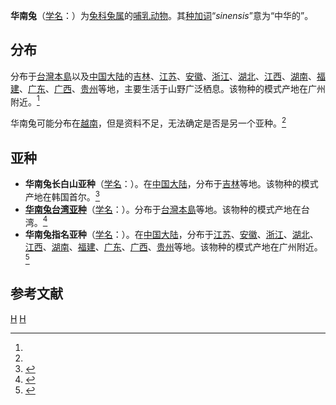 {{Speciesbox
| name = 华南兔
| status = LC
| status_system = iucn3.1
| status_ref = <ref name=iucn>{{IUCN2009 | assessors = Smith, A.T. & Johnston, C.H. | year = 2008 | title = Lepus sinensis | id = 41286 | downloaded = 2009-4-27}}</ref>
| image = Lepus sinensis Hardwicke.jpg
| genus = Lepus
| species = sinensis
| authority = Gray, 1832<ref name='id1285'>{{cite web| url =http://www.bioinfo.cn/db05/BjdwSpecies.php?action=view&id=1285| title =华南兔| work =《中国动物物种编目数据库》| publisher =中国科学院微生物研究所| author =中国科学院动物研究所| accessdate =2009-04-04| deadurl =yes| archiveurl =https://web.archive.org/web/20160305004642/http://www.bioinfo.cn/db05/BjdwSpecies.php?action=view&id=1285| archivedate =2016-03-05}}</ref>
| range_map = Chinese Hare area.png
}}

'''华南兔'''（[[学名|学名]]：{{lang|la|''Lepus sinensis''}}）为[[兔科|兔科]][[兔属|兔属]]的[[哺乳动物|哺乳动物]]。其[[种加词|种加词]]“''sinensis''”意为“中华的”。

==分布==
分布于[[台灣島|台灣本島]]以及[[中国大陆|中国大陆]]的[[吉林|吉林]]、[[江苏|江苏]]、[[安徽|安徽]]、[[浙江|浙江]]、[[湖北|湖北]]、[[江西|江西]]、[[湖南|湖南]]、[[福建|福建]]、[[广东|广东]]、[[广西|广西]]、[[贵州|贵州]]等地，主要生活于山野广泛栖息。该物种的模式产地在广州附近。<ref name='id1285'/>

华南兔可能分布在[[越南|越南]]，但是资料不足，无法确定是否是另一个亚种。<ref name="iucn"/>

==亚种==
*'''华南兔长白山亚种'''（[[学名|学名]]：{{lang|la|''Lepus sinensis coreanus''}}）。在[[中国大陆|中国大陆]]，分布于[[吉林|吉林]]等地。该物种的模式产地在韩国首尔。<ref name='id1286'>{{cite web| url =http://www.bioinfo.cn/db05/BjdwSpecies.php?action=view&id=1286| title =华南兔长白山亚种| work =《中国动物物种编目数据库》| publisher =中国科学院微生物研究所| author =中国科学院动物研究所| accessdate =2009-04-04| deadurl =yes| archiveurl =https://web.archive.org/web/20160305045831/http://www.bioinfo.cn/db05/BjdwSpecies.php?action=view&id=1286| archivedate =2016-03-05}}</ref>
*'''[[台灣野兔|华南兔台湾亚种]]'''（[[学名|学名]]：{{lang|la|''Lepus sinensis formosus''}}）。分布于[[台灣島|台灣本島]]等地。该物种的模式产地在台湾。<ref name='id1287'>{{cite web| url =http://www.bioinfo.cn/db05/BjdwSpecies.php?action=view&id=1287| title =华南兔台湾亚种| work =《中国动物物种编目数据库》| publisher =中国科学院微生物研究所| author =中国科学院动物研究所| accessdate =2009-04-04| deadurl =yes| archiveurl =https://web.archive.org/web/20160305041606/http://www.bioinfo.cn/db05/BjdwSpecies.php?action=view&id=1287| archivedate =2016-03-05}}</ref>
*'''华南兔指名亚种'''（[[学名|学名]]：{{lang|la|''Lepus sinensis sinensis''}}）。在[[中国大陆|中国大陆]]，分布于[[江苏|江苏]]、[[安徽|安徽]]、[[浙江|浙江]]、[[湖北|湖北]]、[[江西|江西]]、[[湖南|湖南]]、[[福建|福建]]、[[广东|广东]]、[[广西|广西]]、[[贵州|贵州]]等地。该物种的模式产地在广州附近。<ref name='id1288'>{{cite web| url =http://www.bioinfo.cn/db05/BjdwSpecies.php?action=view&id=1288| title =华南兔指名亚种| work =《中国动物物种编目数据库》| publisher =中国科学院微生物研究所| author =中国科学院动物研究所| accessdate =2009-04-04| deadurl =yes| archiveurl =https://web.archive.org/web/20160305030958/http://www.bioinfo.cn/db05/BjdwSpecies.php?action=view&id=1288| archivedate =2016-03-05}}</ref>

== 参考文献 ==
{{reflist}}
{{Taxonbar|from=Q1074206}}

[[Category:兔属|H]]
[[Category:1832年描述的动物|H]]